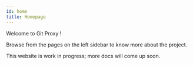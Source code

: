 ```yaml
---
id: home
title: Homepage
---
```


Welcome to Git Proxy !

Browse from the pages on the left sidebar to know more about the project.

This website is work in progress; more docs will come up soon.
